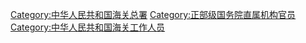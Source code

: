 [[Category:中华人民共和国海关总署|Category:中华人民共和国海关总署]]
[[Category:正部级国务院直属机构官员|Category:正部级国务院直属机构官员]]
[[Category:中华人民共和国海关工作人员|Category:中华人民共和国海关工作人员]]